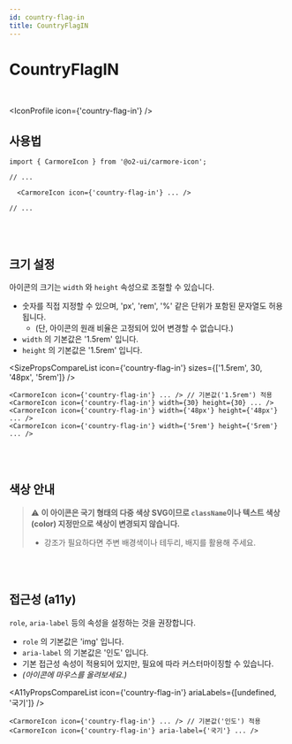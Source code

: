 ```yaml
---
id: country-flag-in
title: CountryFlagIN
---
```




# CountryFlagIN

<br />

<IconProfile icon={'country-flag-in'} />

## 사용법

```tsx
import { CarmoreIcon } from '@o2-ui/carmore-icon';

// ...

  <CarmoreIcon icon={'country-flag-in'} ... />

// ...
```

<br />
<br />

## 크기 설정

아이콘의 크기는 `width` 와 `height` 속성으로 조절할 수 있습니다.

- 숫자를 직접 지정할 수 있으며, 'px', 'rem', '%' 같은 단위가 포함된 문자열도 허용됩니다.
  - (단, 아이콘의 원래 비율은 고정되어 있어 변경할 수 없습니다.)
- `width` 의 기본값은 '1.5rem' 입니다.
- `height` 의 기본값은 '1.5rem' 입니다.

<SizePropsCompareList icon={'country-flag-in'} sizes={['1.5rem', 30, '48px', '5rem']} />

```tsx
<CarmoreIcon icon={'country-flag-in'} ... /> // 기본값('1.5rem') 적용
<CarmoreIcon icon={'country-flag-in'} width={30} height={30} ... />
<CarmoreIcon icon={'country-flag-in'} width={'48px'} height={'48px'} ... />
<CarmoreIcon icon={'country-flag-in'} width={'5rem'} height={'5rem'} ... />
```

<br />
<br />

## 색상 안내

> ⚠️ <b>이 아이콘은 국기 형태의 다중 색상 SVG이므로 `className`이나 텍스트 색상(color) 지정만으로 색상이 변경되지 않습니다. </b>
>
> - 강조가 필요하다면 주변 배경색이나 테두리, 배지를 활용해 주세요.

<br />
<br />

## 접근성 (a11y)

`role`, `aria-label` 등의 속성을 설정하는 것을 권장합니다.

- `role` 의 기본값은 'img' 입니다.
- `aria-label` 의 기본값은 '인도' 입니다.
- 기본 접근성 속성이 적용되어 있지만, 필요에 따라 커스터마이징할 수 있습니다.
- _(아이콘에 마우스를 올려보세요.)_

<A11yPropsCompareList icon={'country-flag-in'} ariaLabels={[undefined, '국기']} />

```tsx
<CarmoreIcon icon={'country-flag-in'} ... /> // 기본값('인도') 적용
<CarmoreIcon icon={'country-flag-in'} aria-label={'국기'} ... />
```
